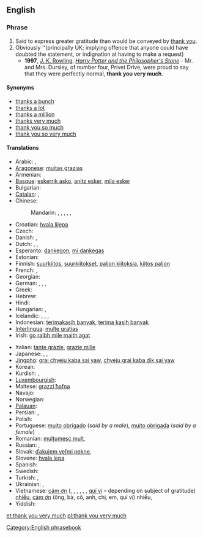 {{also|thankyouverymuch}}
==English==

===Phrase===
{{infl|en|phrase|head=[[thank you]] [[very]] [[much]]}}

# Said to express greater gratitude than would be conveyed by [[thank you]].
# Obviously ''(principally UK; implying offence that anyone could have doubted the statement, or indignation at having to make a request)
#* '''1997''', [[w:J. K. Rowling|J. K. Rowling]], ''[[w:Harry Potter and the Philosopher's Stone|Harry Potter and the Philosopher's Stone]]'' - Mr. and Mrs. Dursley, of number four, Privet Drive, were proud to say that they were perfectly normal, '''thank you very much'''.

====Synonyms====
* [[thanks a bunch]]
* [[thanks a lot]]
* [[thanks a million]]
* [[thanks very much]]
* [[thank you so much]]
* [[thank you so very much]]

====Translations====
{{trans-top|greater gratitude than thank you}}
* Arabic: {{t|ar|شكرا جزيلا|alt=شكرًا جزيلاً!|tr=shúkran jaziilan!}}, {{t|ar|ألف شكر|alt=ألف شكر!|tr='alf shukr!}}
* [[Aragonese]]: [[muitas grazias]]
* Armenian: {{t|hy|շատ շնորհակալություն|tr=šat šnorhakalutʿyun|sc=Armn}}
* [[Basque]]: [[eskerrik asko]], [[anitz esker]], [[mila esker]]
* Bulgarian: {{t|bg|благодаря много|tr=blagodarjá mnógo}}
* [[Catalan]]: {{t|ca|moltes gràcies}}, {{t|ca|moltes mercès}}
* Chinese:
*: Mandarin: {{t|cmn|非常感謝|alt=非常感謝!|sc=Hani}}, {{t|cmn|非常感谢|alt=非常感谢!|tr=fēicháng gǎnxiè!|sc=Hani}}, {{t-|cmn|多謝|alt=多謝!|sc=Hani}}, {{t-|cmn|多谢|alt=多谢!|tr=duōxiè!|sc=Hani}}, {{t|cmn|衷心感謝|sc=Hani}}, {{t|cmn|衷心感谢|tr=zhōngxīn gǎnxiè|sc=Hani}}
* Croatian: [[hvala lijepa]]
* Czech: {{t|cs|děkuji mnohokrát}}
* Danish: {{t-|da|mange tak}}, {{t-|da|tusind tak}}
* Dutch: {{qualifier|formal}} {{t|nl|dank u wel}}, {{qualifier|informal}} {{t|nl|dank je wel}}, {{t|nl|vriendelijk bedankt}}
* Esperanto: [[dankegon]], [[mi dankegas]]
* Estonian: {{t|et|tänan väga}}
* Finnish: [[suurkiitos]], [[suurkiitokset]], [[paljon kiitoksia]], [[kiitos paljon]]
* French: {{t-|fr|merci beaucoup}}, {{t-|fr|merci mille fois}}
* Georgian: {{t|ka|დიდი მადლობა|sc=Geor|tr=didi madloba}}
* German: {{t-|de|danke schön}}, {{t|de|danke sehr}}, {{t-|de|vielen Dank}}, {{t|de|danke vielmals}}
* Greek: {{t-|el|ευχαριστώ πολύ}}
* Hebrew: {{t-|he|תודה רבה|tr=todá rabá}}
* Hindi: {{t|hi|बहुत बहुत धन्यवाद|tr=bahut bahut dhan'yavād|sc=Deva}}
* Hungarian: {{t-|hu|köszönöm szépen}}, {{t-|hu|nagyon szépen köszönöm}}
* Icelandic: {{t|is|þakka þér fyrir}}, {{t|is|þakka þér kærlega fyrir}}, {{t|is|takk fyrir}}, {{t|is|kærar þakkir|f|p}}
* Indonesian: [[terimakasih banyak]], [[terima kasih banyak]]
* [[Interlingua]]: [[multe gratias]]
* Irish: [[go raibh mile maith agat]]
{{trans-mid}}
* Italian: [[tante grazie]], [[grazie mille]] <!--[sic]-->
* Japanese: {{t|ja|どうもありがとうございます|tr=dōmo arigatō gozaimasu}}, {{t|ja|どうもありがとうございました|tr=dōmo arigatō gozaimashita}}, {{t|ja|どうもすみませんでした|tr=dōmo sumimasen deshita}}
* [[Jingpho]]: [[grai chyeju kaba sai yaw]], [[chyeju grai kaba dik sai yaw]]
* Korean: {{t|ko|감사드립니다|tr=gamsateurimnida|sc=Hang}}
* Kurdish: {{t|ku|زۆر سوپاس|tr=zor sopas|sc=ku-Arab}}, {{t|ku|زۆر مه‌منوون|tr=sor mamnun|sc=ku-Arab}}
* [[Luxembourgish]]: {{t|lb|villmools Merci}}
* Maltese: [[grazzi ħafna]]
* Navajo: {{tø|nv|tʼáá íiyisíí ahéheeʼ}}
* Norwegian: {{t-|no|mange takk}}
* [[Palauan]]: {{tø|pau|meral ma sulang|xs=Palauan}}
* Persian: {{t|fa|خیلی ممنون|tr=xeyli mamnun|sc=fa-Arab}}, {{t|fa|خیلی متشکرم|tr=xeyli motešakeram|sc=fa-Arab}}
* Polish: {{t|pl|dziękuję bardzo}}
* Portuguese: [[muito obrigado]] (''said by a male''), [[muito obrigada]] (''said by a female'')
* Romanian: [[mulțumesc mult]], {{t|ro|mulțumesc foarte mult|alt=mulțumesc foarte mult!}}
* Russian: {{t-|ru|большое спасибо|alt=большое спасибо!|tr=bol’šóje spasíbo!}}, {{t|ru|благодарю|alt=благодарю!|tr=blagodarjú!}}
* Slovak: [[ďakujem veľmi pekne]], {{t|sk|díky moc}}
* Slovene: [[hvala lepa]]
* Spanish: {{t-|es|muchas gracias}}
* Swedish: {{t|sv|tack så mycket}}
* Turkish: {{t-|tr|çok teşekkürler}}, {{t-|tr|çok teşekkür ederim}}
* Ukrainian: {{t|uk|велике спасибі|alt=велике спасибі!|tr=velýke spasýbi!|xs=Ukrainian}},  {{t|uk|щиро дякую|tr=ščýro djákuju|xs=Ukrainian}}
* Vietnamese: [[cám ơn]] ({{l|vi|ông}}, {{l|vi|bà}}, {{l|vi|cô}}, {{l|vi|anh}}, {{l|vi|chị}}, {{l|vi|em}}, [[quí vị]] – depending on subject of gratitude) [[nhiều]], [[cảm ơn]] (ông, bà, cô, anh, chị, em, quí vị) nhiều, {{t|vi|cám ơn rất nhiều|xs=Vietnamese}}
* Yiddish: {{t-|yi|אַ שיינעם דאַנק|tr=a sheynem dank|xs=Yiddish}}
{{trans-bottom}}

[[Category:English phrasebook]]

[[et:thank you very much]]
[[pl:thank you very much]]